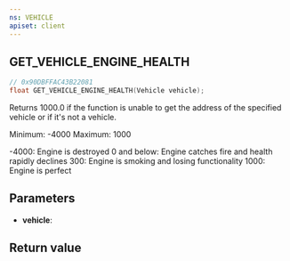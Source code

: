 ```yaml
---
ns: VEHICLE
apiset: client
---
```

## GET_VEHICLE_ENGINE_HEALTH

```c
// 0x90DBFFAC43B22081
float GET_VEHICLE_ENGINE_HEALTH(Vehicle vehicle);
```

Returns 1000.0 if the function is unable to get the address of the specified vehicle or if it's not a vehicle.

Minimum: -4000
Maximum: 1000

-4000: Engine is destroyed
0 and below: Engine catches fire and health rapidly declines
300: Engine is smoking and losing functionality
1000: Engine is perfect

## Parameters
* **vehicle**:

## Return value